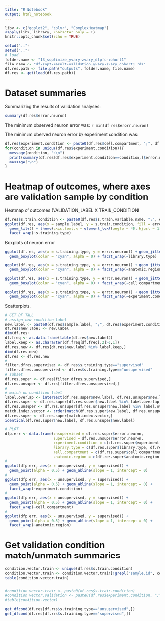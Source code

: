 ```yaml
---
title: "R Notebook"
output: html_notebook
---
```


```r
libv <- c("ggplot2", "dplyr", "ComplexHeatmap")
sapply(libv, library, character.only = T)
knitr::opts_chunk$set(echo = TRUE)
```

```r
setwd("..")
setwd("..")
# load
folder.name <- "13_soptimize_yvary-zvary_dlpfc-cohort1"
file.name <- "df-sopt-result-validation_yvary-zvary_cohort1.rda"
df.res.path <- file.path("outputs", folder.name, file.name)
df.res <- get(load(df.res.path))
```

# Dataset summaries

Summarizing the results of validation analyses:

```r
summary(df.res$error.neuron)
```

The minimum observed neuron error was: `r min(df.res$erorr.neuron)`

The minimum oberved neuron error by experiment condition was:

```r
df.res$experiment.condition <- paste0(df.res$cell.compartment, ";", df.res$library.type)
for(condition in unique(df.res$experiment.condition)){
  message(condition, ":\n")
  print(summary(df.res[df.res$experiment.condition==condition,]$error.neuron))
  message("\n")
}
```

# Heatmap of outcomes, where axes are validation sample by condition

Heatmap of outcomes (VALIDATION_LABEL X TRAIN_CONDITION)

```r
df.res$s.train.condition <- paste0(df.res$s.train.variable.name, ";", df.res$s.train.variable.label)
ggplot(df.res, aes(x = sample.label, y = s.train.condition, fill = error.neuron)) + 
  geom_tile() + theme(axis.text.x = element_text(angle = 45, hjust = 1)) +
  facet_wrap(~s.training.type)
```

Boxplots of neuron error.

```r
ggplot(df.res, aes(x = s.training.type, y = error.neuron)) + geom_jitter() + 
  geom_boxplot(color = "cyan", alpha = 0) + facet_wrap(~library.type)

ggplot(df.res, aes(x = s.training.type, y = error.neuron)) + geom_jitter() + 
  geom_boxplot(color = "cyan", alpha = 0) + facet_wrap(~anatomic.region)

ggplot(df.res, aes(x = s.training.type, y = error.neuron)) + geom_jitter() + 
  geom_boxplot(color = "cyan", alpha = 0) + facet_wrap(~cell.compartment)

ggplot(df.res, aes(x = s.training.type, y = error.neuron)) + geom_jitter() + 
  geom_boxplot(color = "cyan", alpha = 0) + facet_wrap(~experiment.condition)
```

Scatterplots.

```r
# GET DF TALL
# assign new condition label
new.label <- paste0(df.res$sample.label, ";", df.res$experiment.condition, ";", df.res$s.train.condition)
df.res$new.label <- new.label
dim(df.res)
df.freq <- as.data.frame(table(df.res$new.label))
label.keep <- as.character(df.freq[df.freq[,2]>1,1])
df.res.new <- df.res[df.res$new.label %in% label.keep,]
dim(df.res.new)
df.res <- df.res.new
# 
filter.dfres.supervised <- df.res$s.training.type=="supervised"
filter.dfres.unsupervised <- df.res$s.training.type=="unsupervised"
# subset
df.res.super <- df.res[filter.dfres.supervised,]
df.res.unsuper <- df.res[filter.dfres.unsupervised,]
#
# match on condition label
label.overlap <- intersect(df.res.super$new.label, df.res.unsuper$new.label)
df.res.super <- df.res.super[df.res.super$new.label %in% label.overlap,]
df.res.unsuper <- df.res.unsuper[df.res.unsuper$new.label %in% label.overlap,]
match.index.vector <- order(match(df.res.super$new.label, df.res.unsuper$new.label))
df.res.super <- df.res.super[match.index.vector,]
identical(df.res.super$new.label, df.res.unsuper$new.label)

# PLOT
dfp.err <- data.frame(unsupervised = df.res.super$error.neuron,
                      supervised = df.res.unsuper$error.neuron,
                      experiment.condition = c(df.res.super$experiment.condition, df.res.unsuper$experiment.condition),
                      library.type = c(df.res.super$library.type, df.res.unsuper$library.type),
                      cell.compartment = c(df.res.super$cell.compartment, df.res.unsuper$cell.compartment),
                      anatomic.region = c(df.res.super$anatomic.region, df.res.unsuper$anatomic.region))
#
ggplot(dfp.err, aes(x = unsupervised, y = supervised)) + 
  geom_point(alpha = 0.5) + geom_abline(slope = 1, intercept = 0)
#
ggplot(dfp.err, aes(x = unsupervised, y = supervised)) + 
  geom_point(alpha = 0.5) + geom_abline(slope = 1, intercept = 0) +
  facet_wrap(~experiment.condition)
#
ggplot(dfp.err, aes(x = unsupervised, y = supervised)) + 
  geom_point(alpha = 0.5) + geom_abline(slope = 1, intercept = 0) +
  facet_wrap(~cell.compartment)
#
ggplot(dfp.err, aes(x = unsupervised, y = supervised)) + 
  geom_point(alpha = 0.5) + geom_abline(slope = 1, intercept = 0) +
  facet_wrap(~anatomic.region)
```


# Get validation condition match/unmatch summaries

```r
condition.vector.train <- unique(df.res$s.train.condition)
condition.vector.train <- condition.vector.train[!grepl("sample.id", condition.vector.train)]
table(condition.vector.train)


#condition.vector.train <- paste0(df.res$s.train.condition)
#condition.vector.validation <- paste0(df.res$experiment.condition, ";", df.res$anatomic.region)
#table(condition.vector)
```

```r
get_dfcond(df.res[df.res$s.training.type=="unsupervised",])
get_dfcond(df.res[df.res$s.training.type=="supervised",])
```



